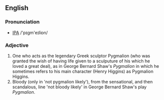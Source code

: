 ==English==
===Pronunciation===
* [[IPA]] /'pɪgm'eɪliɒn/

===Adjective===
# One who acts as the legendary Greek sculptor Pygmalion (who was granted the wish of having life given to a sculputure of his which he loved a great deal), as in George Bernard Shaw's ''Pygmalion'' in which he sometimes refers to his main character (Henry Higgins) as Pygmalion Higgins.
# Bloody (only in 'not pygmalion likely'), from the sensational, and then scandalous, line 'not bloody likely' in George Bernard Shaw's play ''Pygmalion''.